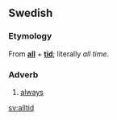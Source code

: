 ==Swedish==
===Etymology===
From '''[[all]]''' + '''[[tid]]'''; literally ''all time''.

===Adverb===

#[[always]]

[[sv:alltid]]